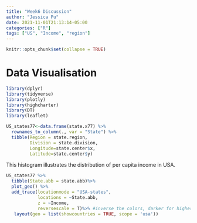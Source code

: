 ```yaml
---
title: "Week6 Discussion"
author: "Jessica Pu"
date: 2021-11-01T21:13:14-05:00
categories: ["R"]
tags: ["US", "Income", "region"]
---
```


```r
knitr::opts_chunk$set(collapse = TRUE)
```

# Data Visualisation 
```r
library(dplyr)
library(tidyverse)
library(plotly)
library(highcharter)
library(DT)
library(leaflet)

US_states77<-data.frame(state.x77) %>%
  rownames_to_column(., var = "State") %>%
  tibble(Region = state.region,
         Division = state.division,
         Longitude=state.center$x,
         Latitude=state.center$y)
```

This histogram illustrates the distribution of per capita income in USA.
```r
US_states77 %>%
  tibble(State.abb = state.abb)%>%
  plot_geo() %>%
  add_trace(locationmode = "USA-states",
            locations = ~State.abb,
            z = ~Income,
            reversescale = T)%>% #inverse the colors, darker for highest value
   layout(geo = list(showcountries = TRUE, scope = 'usa'))
```


